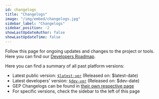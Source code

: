 ```yaml
---
id: changelogs
title: "Changelogs"
image: "/img/embed/changelogs.jpg"
sidebar_label: "Changelogs"
sidebar_position: -2
showLastUpdateAuthor: false
showLastUpdateTime: false
---
```


Follow this page for ongoing updates and changes to the project or tools.
Here you can find our [Developers Roadmap](https://trello.com/b/1V10E4IB/overwolf-roadmap).

Here you can find a summary of all past platform versions:
* Latest public version: [`$latest-ver`](changelogs/$latest-path/$latest-ver) (Released on: $latest-date)
* Latest developers' version: [`$dev-ver`](changelogs/$dev-path/$dev-ver) (Released on: $dev-date)
* GEP Changelogs can be found in [their own respective page](changelogs/gep-changelogs)
* For specific versions, check the sidebar to the left of this page